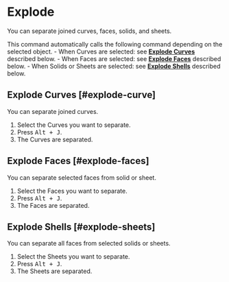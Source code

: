 
# Explode

<Reference shortcut="Alt + J" command="Explode" button="" />

You can separate joined curves, faces, solids, and sheets.

This command automatically calls the following command depending on the selected object.
    - When Curves are selected: see [**Explode Curves**](#explode-curve) described below.
    - When Faces are selected: see [**Explode Faces**](#explode-faces) described below.
    - When Solids or Sheets are selected: see [**Explode Shells**](#explode-sheets) described below.

## Explode Curves [#explode-curve]

You can separate joined curves.

1. Select the Curves you want to separate.
2. Press <kbd>Alt + J</kbd>.
3. The Curves are separated.

## Explode Faces [#explode-faces]

You can separate selected faces from solid or sheet.

1. Select the Faces you want to separate.
2. Press <kbd>Alt + J</kbd>.
3. The Faces are separated.

## Explode Shells [#explode-sheets]

You can separate all faces from selected solids or sheets.

1. Select the Sheets you want to separate.
2. Press <kbd>Alt + J</kbd>.
3. The Sheets are separated.










